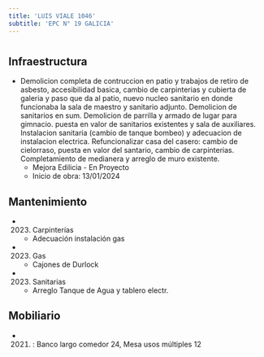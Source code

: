 ```yaml
---
title: 'LUIS VIALE 1046'
subtitle: 'EPC N° 19 GALICIA'
---
```


#
## Infraestructura

* Demolicion completa de contruccion en patio y trabajos de retiro de asbesto, accesibilidad  basica, cambio de carpinterias y cubierta  de galeria y paso que da al patio, nuevo nucleo sanitario en donde funcionaba la sala de maestro y sanitario adjunto. Demolicion de sanitarios en sum. Demolicion de parrilla y armado de lugar para gimnacio.  puesta en valor de sanitarios existentes y sala de auxiliares. Instalacion sanitaria (cambio de tanque bombeo) y adecuacion de instalacion electrica. Refuncionalizar casa del casero: cambio de cielorraso, puesta en valor del santario, cambio de carpinterias. Completamiento de medianera y arreglo de muro existente. 
    + Mejora Edilicia - En Proyecto 
    + Inicio de obra: 13/01/2024 






## Mantenimiento

*  (2023) Carpinterías 
    + Adecuación instalación gas

*  (2023) Gas 
    + Cajones de Durlock

*  (2023) Sanitarias 
    + Arreglo Tanque de Agua y tablero electr.





## Mobiliario

*  (2021) : Banco largo comedor 24, Mesa usos múltiples 12 



